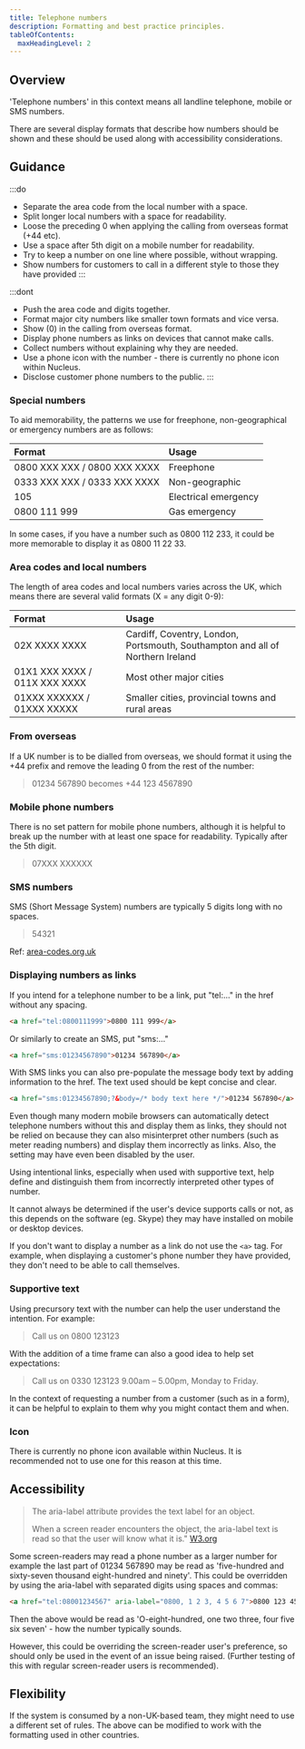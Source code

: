 ```yaml
---
title: Telephone numbers
description: Formatting and best practice principles.
tableOfContents:
  maxHeadingLevel: 2
---
```


## Overview

<div class="purpose">
'Telephone numbers' in this context means all landline telephone, mobile or SMS numbers.
</div>

There are several display formats that describe how numbers should be shown and these should be used along with accessibility considerations.

## Guidance

:::do
- Separate the area code from the local number with a space.
- Split longer local numbers with a space for readability.
- Loose the preceding 0 when applying the calling from overseas format (+44 etc).
- Use a space after 5th digit on a mobile number for readability.
- Try to keep a number on one line where possible, without wrapping.
- Show numbers for customers to call in a different style to those they have provided
:::

:::dont
- Push the area code and digits together.
- Format major city numbers like smaller town formats and vice versa.
- Show (0) in the calling from overseas format.
- Display phone numbers as links on devices that cannot make calls.
- Collect numbers without explaining why they are needed.
- Use a phone icon with the number - there is currently no phone icon within Nucleus.
- Disclose customer phone numbers to the public.
:::

### Special numbers 

To aid memorability, the patterns we use for freephone, non-geographical or emergency numbers are as follows:

| Format | Usage
| :--- | :--- 
| 0800&nbsp;XXX&nbsp;XXX / 0800&nbsp;XXX&nbsp;XXXX | Freephone |
| 0333&nbsp;XXX&nbsp;XXX / 0333&nbsp;XXX&nbsp;XXXX | Non-geographic |
| 105 | Electrical emergency |
| 0800&nbsp;111&nbsp;999 | Gas emergency |

In some cases, if you have a number such as 0800 112 233, it could be more memorable to display it as 0800 11 22 33.

### Area codes and local numbers 

The length of area codes and local numbers varies across the UK, which means there are several valid formats (X = any digit 0-9):

| Format | Usage
| :--- | :--- 
| 02X&nbsp;XXXX&nbsp;XXXX | Cardiff, Coventry, London, Portsmouth, Southampton and all of Northern Ireland |
| 01X1&nbsp;XXX&nbsp;XXXX / 011X&nbsp;XXX&nbsp;XXXX | Most other major cities |
| 01XXX&nbsp;XXXXXX / 01XXX&nbsp;XXXXX | Smaller cities, provincial towns and rural areas |

### From overseas

If a UK number is to be dialled from overseas, we should format it using the +44 prefix and remove the leading 0 from the rest of the number:

> 01234 567890 becomes +44 123 4567890

### Mobile phone numbers

There is no set pattern for mobile phone numbers, although it is helpful to break up the number with at least one space for readability. Typically after the 5th digit.

> 07XXX&nbsp;XXXXXX

### SMS numbers

SMS (Short Message System) numbers are typically 5 digits long with no spaces.

> 54321

Ref: [area-codes.org.uk](http://www.area-codes.org.uk/formatting.php)

### Displaying numbers as links 

If you intend for a telephone number to be a link, put "tel:..." in the href without any spacing. 

```html
<a href="tel:0800111999">0800 111 999</a>
```

Or similarly to create an SMS, put "sms:..."

```html
<a href="sms:01234567890">01234 567890</a>
```

With SMS links you can also pre-populate the message body text by adding information to the href. The text used should be kept concise and clear.

```html
<a href="sms:01234567890;?&body=/* body text here */">01234 567890</a>
```

Even though many modern mobile browsers can automatically detect telephone numbers without this and display them as links, they should not be relied on because they can also misinterpret other numbers (such as meter reading numbers) and display them incorrectly as links. Also, the setting may have even been disabled by the user. 

Using intentional links, especially when used with supportive text, help define and distinguish them from incorrectly interpreted other types of number.

It cannot always be determined if the user's device supports calls or not, as this depends on the software (eg. Skype) they may have installed on mobile or desktop devices.

If you don't want to display a number as a link do not use the `<a>` tag. For example, when displaying a customer's phone number they have provided, they don't need to be able to call themselves. 

### Supportive text

Using precursory text with the number can help the user understand the intention. For example: 

> Call us on 0800 123123

With the addition of a time frame can also a good idea to help set expectations: 

> Call us on 0330 123123 9.00am – 5.00pm, Monday to Friday.

In the context of requesting a number from a customer (such as in a form), it can be helpful to explain to them why you might contact them and when. 

### Icon

There is currently no phone icon available within Nucleus. It is recommended not to use one for this reason at this time.

## Accessibility

> The aria-label attribute provides the text label for an object.
> 
> When a screen reader encounters the object, the aria-label text is read so that the user will know what it is." [W3.org](https://www.w3.org/TR/WCAG20-TECHS/ARIA6.html) 

Some screen-readers may read a phone number as a larger number for example the last part of 01234 567890 may be read as 'five-hundred and sixty-seven thousand eight-hundred and ninety'. This could be overridden by using the aria-label with separated digits using spaces and commas:

```html
<a href="tel:08001234567" aria-label="0800, 1 2 3, 4 5 6 7">0800 123 4567</a>
```

Then the above would be read as 'O-eight-hundred, one two three, four five six seven' - how the number typically sounds.

However, this could be overriding the screen-reader user's preference, so should only be used in the event of an issue being raised. (Further testing of this with regular screen-reader users is recommended).

## Flexibility

If the system is consumed by a non-UK-based team, they might need to use a different set of rules. The above can be modified to work with the formatting used in other countries. 
